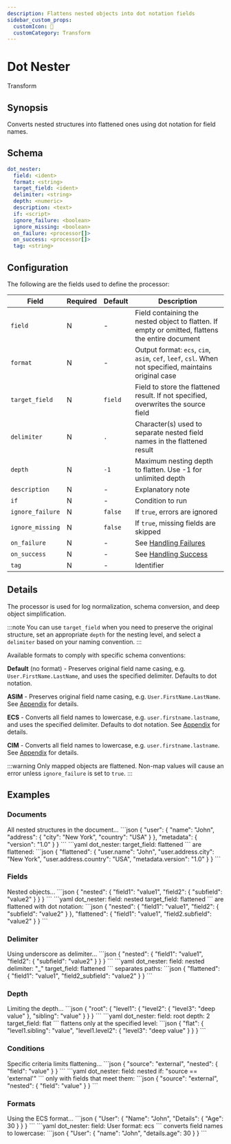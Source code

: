 ```yaml
---
description: Flattens nested objects into dot notation fields
sidebar_custom_props: 
  customIcon: 📎
  customCategory: Transform
---
```


# Dot Nester

<span className="theme-doc-version-badge badge badge--primary">Transform</span>

## Synopsis

Converts nested structures into flattened ones using dot notation for field names.

## Schema

```yaml
dot_nester:
  field: <ident>
  format: <string>
  target_field: <ident>
  delimiter: <string>
  depth: <numeric>
  description: <text>
  if: <script>
  ignore_failure: <boolean>
  ignore_missing: <boolean>
  on_failure: <processor[]>
  on_success: <processor[]>
  tag: <string>
```

## Configuration

The following are the fields used to define the processor:

|Field|Required|Default|Description|
|---|---|---|---|
|`field`|N|-|Field containing the nested object to flatten. If empty or omitted, flattens the entire document|
|`format`|N|-|Output format: `ecs`, `cim`, `asim`, `cef`, `leef`, `csl`. When not specified, maintains original case|
|`target_field`|N|`field`|Field to store the flattened result. If not specified, overwrites the source field|
|`delimiter`|N|`.`|Character(s) used to separate nested field names in the flattened result|
|`depth`|N|`-1`|Maximum nesting depth to flatten. Use -1 for unlimited depth|
|`description`|N|-|Explanatory note|
|`if`|N|-|Condition to run|
|`ignore_failure`|N|`false`|If `true`, errors are ignored|
|`ignore_missing`|N|`false`|If `true`, missing fields are skipped|
|`on_failure`|N|-|See [Handling Failures](../handling-failures.mdx)|
|`on_success`|N|-|See [Handling Success](../handling-success.mdx)|
|`tag`|N|-|Identifier|

## Details

The processor is used for log normalization, schema conversion, and deep object simplification.

:::note
You can use `target_field` when you need to preserve the original structure, set an appropriate `depth` for the nesting level, and select a `delimiter` based on your naming convention.
:::

Available formats to comply with specific schema conventions:

**Default** (no format) - Preserves original field name casing, e.g. `User.FirstName.LastName`, and uses the specified delimiter. Defaults to dot notation.

**ASIM** - Preserves original field name casing, e.g. `User.FirstName.LastName`. See [Appendix](/appendix.mdx#asim) for details.

**ECS** - Converts all field names to lowercase, e.g. `user.firstname.lastname`, and uses the specified delimiter. Defaults to dot notation. See [Appendix](/appendix.mdx#ecs) for details.

**CIM** - Converts all field names to lowercase, e.g. `user.firstname.lastname`. See [Appendix](/appendix.mdx#cim) for details.

:::warning
Only mapped objects are flattened. Non-map values will cause an error unless `ignore_failure` is set to `true`. 
:::

## Examples

### Documents

<ExampleGrid>
  <CommentCol>
    All nested structures in the document...
  </CommentCol>
  <CodeCol>
    ```json
    {
      "user": {
        "name": "John",
        "address": {
          "city": "New York",
          "country": "USA"
        }
      },
      "metadata": {
        "version": "1.0"
      }
    }
    ```
    ```yaml
    dot_nester:
      target_field: flattened
    ```
  </CodeCol>
  <CommentCol>
    are flattened:
  </CommentCol>
  <CodeCol>
    ```json
    {
      "flattened": {
        "user.name": "John",
        "user.address.city": "New York",
        "user.address.country": "USA",
        "metadata.version": "1.0"
      }
    }
    ```
  </CodeCol>
</ExampleGrid>

### Fields

<ExampleGrid>
  <CommentCol>
    Nested objects...
  </CommentCol>
  <CodeCol>
    ```json
    {
      "nested": {
        "field1": "value1",
        "field2": {
          "subfield": "value2"
        }
      }
    }
    ```
    ```yaml
    dot_nester:
      field: nested
      target_field: flattened
    ```
  </CodeCol>
  <CommentCol>
    are flattened with dot notation:
  </CommentCol>
  <CodeCol>
    ```json
    {
      "nested": {
        "field1": "value1",
        "field2": {
          "subfield": "value2"
        }
      },
      "flattened": {
        "field1": "value1",
        "field2.subfield": "value2"
      }
    }
    ```
  </CodeCol>
</ExampleGrid>

### Delimiter

<ExampleGrid>
  <CommentCol>
    Using underscore as delimiter...
  </CommentCol>
  <CodeCol>
    ```json
    {
      "nested": {
        "field1": "value1",
        "field2": {
          "subfield": "value2"
        }
      }
    }
    ```
    ```yaml
    dot_nester:
      field: nested
      delimiter: "_"
      target_field: flattened
    ```
  </CodeCol>
  <CommentCol>
    separates paths:
  </CommentCol>
  <CodeCol>
    ```json
    {
      "flattened": {
        "field1": "value1",
        "field2_subfield": "value2"
      }
    }
    ```
  </CodeCol>
</ExampleGrid>

### Depth

<ExampleGrid>
  <CommentCol>
    Limiting the depth...
  </CommentCol>
  <CodeCol>
    ```json
    {
      "root": {
        "level1": {
          "level2": {
            "level3": "deep value"
          },
          "sibling": "value"
        }
      }
    }
    ```
    ```yaml
    dot_nester:
      field: root
      depth: 2
      target_field: flat
    ```
  </CodeCol>
  <CommentCol>
    flattens only at the specified level:
  </CommentCol>
  <CodeCol>
    ```json
    {
      "flat": {
        "level1.sibling": "value",
        "level1.level2": {
          "level3": "deep value"
        }
      }
    }
    ```
  </CodeCol>
</ExampleGrid>

### Conditions

<ExampleGrid>
  <CommentCol>
    Specific criteria limits flattening...
  </CommentCol>
  <CodeCol>
    ```json
    {
      "source": "external",
      "nested": {
        "field": "value"
      }
    }
    ```
    ```yaml
    dot_nester:
      field: nested
      if: "source == 'external'"
    ```
  </CodeCol>
  <CommentCol>
    only with fields that meet them:
  </CommentCol>
  <CodeCol>
    ```json
    {
      "source": "external",
      "nested": {
        "field": "value"
      }
    }
    ```
  </CodeCol>
</ExampleGrid>

### Formats

<ExampleGrid>
  <CommentCol>
    Using the ECS format...
  </CommentCol>
  <CodeCol>
    ```json
    {
      "User": {
        "Name": "John",
        "Details": {
          "Age": 30
        }
      }
    }
    ```
    ```yaml
    dot_nester:
      field: User
      format: ecs
    ```
  </CodeCol>
  <CommentCol>
    converts field names to lowercase:
  </CommentCol>
  <CodeCol>
    ```json
    {
      "User": {
        "name": "John",
        "details.age": 30
      }
    }
    ```
  </CodeCol>
</ExampleGrid>
